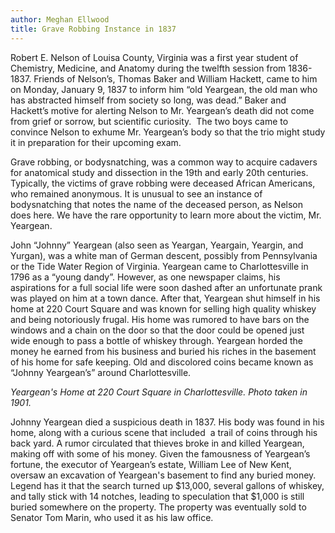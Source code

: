 ```yaml
---
author: Meghan Ellwood
title: Grave Robbing Instance in 1837
---
```

Robert E. Nelson of Louisa County, Virginia was a first year student of Chemistry, Medicine, and Anatomy during the twelfth session from 1836-1837. Friends of Nelson’s, Thomas Baker and William Hackett, came to him on Monday, January 9, 1837 to inform him “old Yeargean, the old man who has abstracted himself from society so long, was dead.” Baker and Hackett’s motive for alerting Nelson to Mr. Yeargean’s death did not come from grief or sorrow, but scientific curiosity.  The two boys came to convince Nelson to exhume Mr. Yeargean’s body so that the trio might study it in preparation for their upcoming exam.

Grave robbing, or bodysnatching, was a common way to acquire cadavers for anatomical study and dissection in the 19th and early 20th centuries. Typically, the victims of grave robbing were deceased African Americans, who remained anonymous. It is unusual to see an instance of bodysnatching that notes the name of the deceased person, as Nelson does here. We have the rare opportunity to learn more about the victim, Mr. Yeargean.

John “Johnny” Yeargean (also seen as Yeargan, Yeargain, Yeargin, and Yurgan), was a white man of German descent, possibly from Pennsylvania or the Tide Water Region of Virginia. Yeargean came to Charlottesville in 1796 as a “young dandy”. However, as one newspaper claims, his aspirations for a full social life were soon dashed after an unfortunate prank was played on him at a town dance. After that, Yeargean shut himself in his home at 220 Court Square and was known for selling high quality whiskey and being notoriously frugal. His home was rumored to have bars on the windows and a chain on the door so that the door could be opened just wide enough to pass a bottle of whiskey through. Yeargean horded the money he earned from his business and buried his riches in the basement of his home for safe keeping. Old and discolored coins became known as “Johnny Yeargean’s” around Charlottesville.

_Yeargean's Home at 220 Court Square in Charlottesville. Photo taken in 1901._

Johnny Yeargean died a suspicious death in 1837. His body was found in his home, along with a curious scene that included  a trail of coins through his back yard. A rumor circulated that thieves broke in and killed Yeargean, making off with some of his money. Given the famousness of Yeargean’s fortune, the executor of Yeargean’s estate, William Lee of New Kent, oversaw an excavation of Yeargean's basement to find any buried money. Legend has it that the search turned up $13,000, several gallons of whiskey, and tally stick with 14 notches, leading to speculation that $1,000 is still buried somewhere on the property. The property was eventually sold to Senator Tom Marin, who used it as his law office.